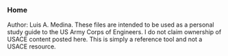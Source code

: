 <html>
	<head>
		<meta name="viewport" content="width=device-width, initial-scale=1.0">
		<meta charset="utf-8" />
		<link rel="stylesheet" type="text/css" href="css/style.css" />
		<title>Home</title>
	</head>
<body>
<br>
<h3>Home</h3>

<p>Author: Luis A. Medina. These files are intended to be used as a personal study guide to the US Army Corps of Engineers. I do not claim ownership of USACE content posted here. This is simply a reference tool and not a USACE resource.</p>

</body>
</html>